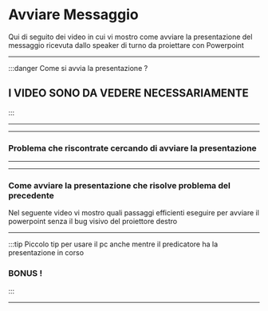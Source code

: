 # Avviare Messaggio

Qui di seguito dei video in cui vi mostro come avviare la presentazione del messaggio ricevuta dallo speaker di turno da proiettare con Powerpoint

---
:::danger Come si avvia la presentazione ? 
## I VIDEO SONO DA VEDERE NECESSARIAMENTE
:::


<VideoPlayer url='https://youtu.be/eRYr9hMgVhw' />

---
---
### Problema che riscontrate cercando di avviare la presentazione
<VideoPlayer url='https://youtu.be/jS9sB9UJlbM' />

---
---
### Come avviare la presentazione che risolve problema del precedente
Nel seguente video vi mostro quali passaggi efficienti eseguire per avviare il powerpoint senza il bug visivo del proiettore destro

<VideoPlayer url='https://youtu.be/EFV-sc8vG9k' />

---
:::tip Piccolo tip per usare il pc anche mentre il predicatore ha la presentazione in corso
### BONUS !
::: 
<VideoPlayer  url='https://youtube.com/shorts/YVWiugqHocs' />

---
